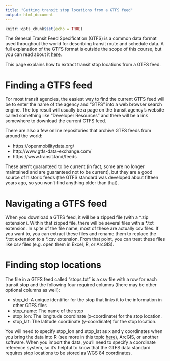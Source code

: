 ```yaml
---
title: "Getting transit stop locations from a GTFS feed"
output: html_document
---
```


```r
knitr::opts_chunk$set(echo = TRUE)
```

The General Transit Feed Specification (GTFS) is a common data
format used throughout the world for describing transit route
and schedule data. A full explanation of the GTFS format is outside
the scope of this course, but you can read about it [here](https://gtfs.org/schedule/reference/){target="_blank"}. 

This page explains how to extract transit stop locations from a GTFS feed.

# Finding a GTFS feed

For most transit agencies, the easiest way to find the current GTFS
feed will be to enter the name of the agency and "GTFS" into a web 
browser search engine. The top result will usually be a page on the
transit agency's website called something like "Developer Resources" 
and there will be a link somewhere to download the current GTFS feed.

There are also a few online repositories that archive GTFS feeds from
around the world:

* https://openmobilitydata.org/
* http://www.gtfs-data-exchange.com/
* https://www.transit.land/feeds

These aren't guaranteed to be current (in fact, some
are no longer maintained and are guaranteed not to be current), but they
are a good source of historic feeds (the GTFS standard was developed about 
fifteen years ago, so you won't find anything older than that).

# Navigating a GTFS feed

When you download a GTFS feed, it will be a zipped file (with a \*.zip 
extension). Within that zipped file, there will be several files
with a \*.txt extension. In spite of the file name, most of these
are actually csv files. If you want to, you can extract these files and
rename them to replace the \*.txt extension to a \*.csv extension. 
From that point, you can treat these files like csv files (e.g. open them 
in Excel, R, or ArcGIS).

# Finding stop locations
 
The file in a GTFS feed called "stops.txt" is a csv file with a row for
each transit stop and the following four required columns (there may be 
other optional columns as well):

* stop_id: A unique identifier for the stop that links it to the information 
in other GTFS files
* stop_name: The name of the stop
* stop_lon: The longitude coordinate (x-coordinate) for the stop location.
* stop_lat: The latitude coordinate (y-coordinate) for the stop location.

You will need to specify stop_lon and stop_lat as x and y coordinates when you
bring the data into R (see more in this topic 
[here](https://c-voulgaris.github.io/VIS-2128-F22/a1-files/skill-open-file.html){target="_blank"}), 
ArcGIS, or another software. When you import the data, you'll need to specify a 
coordinate reference system, so it's helpful to know that the GTFS data standard
requires stop locations to be stored as WGS 84 coordinates.
